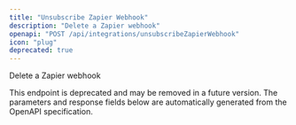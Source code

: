 ```yaml
---
title: "Unsubscribe Zapier Webhook"
description: "Delete a Zapier webhook"
openapi: "POST /api/integrations/unsubscribeZapierWebhook"
icon: "plug"
deprecated: true
---
```


Delete a Zapier webhook

<Warning>
This endpoint is deprecated and may be removed in a future version.
</Warning>

<Note>
The parameters and response fields below are automatically generated from the OpenAPI specification.
</Note>
